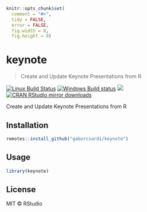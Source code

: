 
```r
knitr::opts_chunk$set(
  comment = "#>",
  tidy = FALSE,
  error = FALSE,
  fig.width = 8,
  fig.height = 8)
```

# keynote

> Create and Update Keynote Presentations from R

[![Linux Build Status](https://travis-ci.org/gaborcsardi/keynote.svg?branch=master)](https://travis-ci.org/gaborcsardi/keynote)
[![Windows Build status](https://ci.appveyor.com/api/projects/status/github/gaborcsardi/keynote?svg=true)](https://ci.appveyor.com/project/gaborcsardi/keynote)
[![](http://www.r-pkg.org/badges/version/keynote)](http://www.r-pkg.org/pkg/keynote)
[![CRAN RStudio mirror downloads](http://cranlogs.r-pkg.org/badges/keynote)](http://www.r-pkg.org/pkg/keynote)


Create and Update Keynote Presentations from R

## Installation


```r
remotes::install_github("gaborcsardi/keynote")
```

## Usage

```r
library(keynote)
```

## License

MIT © RStudio
